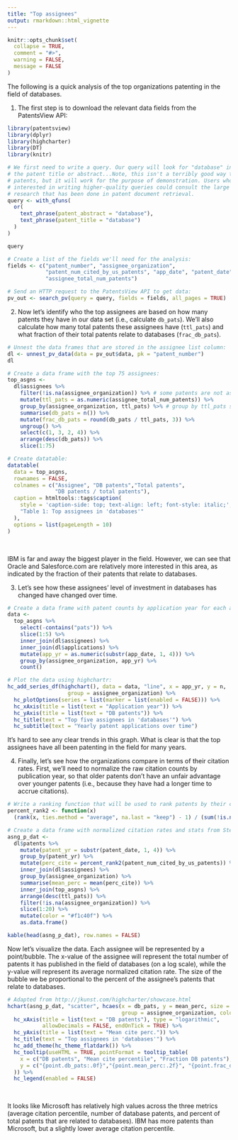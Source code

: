 ```yaml
---
title: "Top assignees"
output: rmarkdown::html_vignette
---
```


```r
knitr::opts_chunk$set(
  collapse = TRUE, 
  comment = "#>", 
  warning = FALSE,
  message = FALSE
)
```

The following is a quick analysis of the top organizations patenting in the field of databases. 

1. The first step is to download the relevant data fields from the PatentsView API:

```r
library(patentsview)
library(dplyr)
library(highcharter)
library(DT)
library(knitr)

# We first need to write a query. Our query will look for "database" in either 
# the patent title or abstract...Note, this isn't a terribly good way to ID our 
# patents, but it will work for the purpose of demonstration. Users who are 
# interested in writing higher-quality queries could consult the large body of 
# research that has been done in patent document retrieval.
query <- with_qfuns(
  or(
    text_phrase(patent_abstract = "database"),
    text_phrase(patent_title = "database")
  )
)

query

# Create a list of the fields we'll need for the analysis:
fields <- c("patent_number", "assignee_organization",
            "patent_num_cited_by_us_patents", "app_date", "patent_date",
            "assignee_total_num_patents")

# Send an HTTP request to the PatentsView API to get data:
pv_out <- search_pv(query = query, fields = fields, all_pages = TRUE)
```

2. Now let's identify who the top assignees are based on how many patents they have in our data set (i.e., calculate `db_pats`). We'll also calculate how many total patents these assignees have (`ttl_pats`) and what fraction of their total patents relate to databases (`frac_db_pats`).

```r
# Unnest the data frames that are stored in the assignee list column:
dl <- unnest_pv_data(data = pv_out$data, pk = "patent_number")
dl

# Create a data frame with the top 75 assignees:
top_asgns <-
  dl$assignees %>%
    filter(!is.na(assignee_organization)) %>% # some patents are not assigned to an org (only to an inventor)
    mutate(ttl_pats = as.numeric(assignee_total_num_patents)) %>%
    group_by(assignee_organization, ttl_pats) %>% # group by ttl_pats so we can retain ttl_pats
    summarise(db_pats = n()) %>% 
    mutate(frac_db_pats = round(db_pats / ttl_pats, 3)) %>%
    ungroup() %>%
    select(c(1, 3, 2, 4)) %>%
    arrange(desc(db_pats)) %>%
    slice(1:75)

# Create datatable:
datatable(
  data = top_asgns,
  rownames = FALSE,
  colnames = c("Assignee", "DB patents","Total patents", 
               "DB patents / total patents"),
  caption = htmltools::tags$caption(
    style = 'caption-side: top; text-align: left; font-style: italic;',
    "Table 1: Top assignees in 'databases'"
  ),
  options = list(pageLength = 10)
)
```

<br>

IBM is far and away the biggest player in the field. However, we can see that Oracle and Salesforce.com are relatively more interested in this area, as indicated by the fraction of their patents that relate to databases.

3. Let's see how these assignees' level of investment in databases has changed have changed over time.

```r
# Create a data frame with patent counts by application year for each assignee:
data <- 
  top_asgns %>%
    select(-contains("pats")) %>%
    slice(1:5) %>%
    inner_join(dl$assignees) %>%
    inner_join(dl$applications) %>%
    mutate(app_yr = as.numeric(substr(app_date, 1, 4))) %>%
    group_by(assignee_organization, app_yr) %>%
    count() 

# Plot the data using highchartr:
hc_add_series_df(highchart(), data = data, "line", x = app_yr, y = n,
                   group = assignee_organization) %>%
  hc_plotOptions(series = list(marker = list(enabled = FALSE))) %>%
  hc_xAxis(title = list(text = "Application year")) %>%
  hc_yAxis(title = list(text = "DB patents")) %>%
  hc_title(text = "Top five assignees in 'databases'") %>%
  hc_subtitle(text = "Yearly patent applications over time")
```

It's hard to see any clear trends in this graph. What is clear is that the top assignees have all been patenting in the field for many years.

4. Finally, let's see how the organizations compare in terms of their citation rates. First, we'll need to normalize the raw citation counts by publication year, so that older patents don't have an unfair advantage over younger patents (i.e., because they have had a longer time to accrue citations).

```r
# Write a ranking function that will be used to rank patents by their citation counts:
percent_rank2 <- function(x)
  (rank(x, ties.method = "average", na.last = "keep") - 1) / (sum(!is.na(x)) - 1)

# Create a data frame with normalized citation rates and stats from Step 2: 
asng_p_dat <-
  dl$patents %>%
    mutate(patent_yr = substr(patent_date, 1, 4)) %>%
    group_by(patent_yr) %>%
    mutate(perc_cite = percent_rank2(patent_num_cited_by_us_patents)) %>%
    inner_join(dl$assignees) %>%
    group_by(assignee_organization) %>%
    summarise(mean_perc = mean(perc_cite)) %>%
    inner_join(top_asgns) %>%
    arrange(desc(ttl_pats)) %>%
    filter(!is.na(assignee_organization)) %>%
    slice(1:20) %>%
    mutate(color = "#f1c40f") %>%
    as.data.frame()

kable(head(asng_p_dat), row.names = FALSE)
```

Now let's visualize the data. Each assignee will be represented by a point/bubble. The x-value of the assignee will represent the total number of patents it has published in the field of databases (on a log scale), while the y-value will represent its average normalized citation rate. The size of the bubble we be proportional to the percent of the assignee's patents that relate to databases.

```r
# Adapted from http://jkunst.com/highcharter/showcase.html
hchart(asng_p_dat, "scatter", hcaes(x = db_pats, y = mean_perc, size = frac_db_pats,
                                    group = assignee_organization, color = color)) %>%
  hc_xAxis(title = list(text = "DB patents"), type = "logarithmic",
           allowDecimals = FALSE, endOnTick = TRUE) %>%
  hc_yAxis(title = list(text = "Mean cite perc.")) %>%
  hc_title(text = "Top assignees in 'databases'") %>%
  hc_add_theme(hc_theme_flatdark()) %>%
  hc_tooltip(useHTML = TRUE, pointFormat = tooltip_table(
    x = c("DB patents", "Mean cite percentile", "Fraction DB patents"),
    y = c("{point.db_pats:.0f}","{point.mean_perc:.2f}", "{point.frac_db_pats:.3f}")
  )) %>%
  hc_legend(enabled = FALSE)
```

<br>

It looks like Microsoft has relatively high values across the three metrics (average citation percentile, number of database patents, and percent of total patents that are related to databases). IBM has more patents than Microsoft, but a slightly lower average citation percentile.